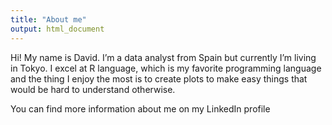 ```yaml
---
title: "About me"
output: html_document
---
```


Hi! My name is David. I'm a data analyst from Spain but currently I'm living in Tokyo. I excel at R language, which is my favorite programming language and the thing I enjoy the most is to create plots to make easy things that would be hard to understand otherwise. 

You can find more information about me on my LinkedIn profile
